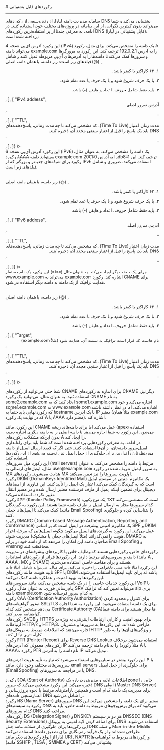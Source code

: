 

<Layout>
<Head>
<title>مستندات رکوردهای قابل پشتیبانی در DNS - لیارا</title>
<meta property="og:title" content="مستندات خدمات رایانش ابری لیارا" />
<meta property="og:description" content="مستندات آشنایی با رکوردهای قابل پشتیبانی در سامانه مدیریت دامنه لیارا"  />
<meta property="og:image" content="https://files.liara.ir/liara/logos/liara-poster.jpg" />
</Head>
# رکوردهای قابل پشتیبانی
<hr className="mb-2" />

سامانه مدیریت دامنه لیارا، از رنج وسیعی از رکوردهای DNS پشتیبانی می‌کند و شما می‌توانید بدون 
کمترین نگرانی، از این سامانه در پروژه‌های مختلف خود، استفاده کنید. 
در ادامه، به معرفی چندتا از پر استفاده‌ترین رکوردهای DNS (قابل پشتیبانی در لیارا)، پرداخته شده است: 


<Section id="a-record" title="رکورد A" />
این رکورد آدرس آی‌پی نسخه 4 (IPv4) یک دامنه را مشخص می‌کند. برای مثال، رکورد A می‌تواند دامنه <Important>example.com</Important> را به آدرس <Important>192.0.2.1</Important> ترجمه کند. این رکورد به مرورگرها و سرورها کمک می‌کند تا دامنه‌ها را به آدرس‌های آی‌پی مربوطه تبدیل کنند و 
شامل فیلدهای زیر است: 


<Table headers={[
  "نام فیلد",
  "چیستی ",
  "الزامات",
]} data={[
  [
    "Name",
    <div dir="rtl">
    زیر دامنه، یا همان دامنه اصلی (@)
    </div>,
    <div dir="rtl">
    <p>
    ۱. ۶۳ کاراکتر یا کمتر باشد.
    </p>
    <p>
    ۲. با یک حرف شروع شود 
    و با یک حرف یا عدد تمام شود. 
    </p> 
    <p>
        ۳. باید فقط شامل حروف، اعداد و هایفن (-) باشد. 
    </p>
    </div>,
  ],
  [
    "IPv4 address",
    <div dir="rtl">
        آدرس سرور اصلی
    </div>,
    <div dir="rtl">
    -
    </div>,
  ],
  [
    "TTL",
    <div dir="rtl">
        مدت زمان اعتبار (Time To Live)، که مشخص می‌کند تا چه مدت زمانی، پاسخ‌دهنده‌های DNS باید یک پاسخ را قبل از اعتبار سنجی مجدد آن، ذخیره کنند. 
    </div>,
    <div dir="rtl">
    -
    </div>,
  ],
]}
/>

<Section id="aaaa-record" title="رکورد AAAA" />
این رکورد آدرس آی‌پی نسخه 6 (IPv6) یک دامنه را مشخص می‌کند. به عنوان مثال، رکورد <Important>AAAA</Important> می‌تواند دامنه <Important>example.com</Important> را به آدرس <Important>2001:0db8::1</Important> ترجمه کند. این رکورد برای شبکه‌های جدیدتر و بزرگتر که از IPv6 استفاده می‌کنند، ضروری و شامل فیلدهای زیر است.

<Table headers={[
  "نام فیلد",
  "چیستی ",
  "الزامات",
]} data={[
  [
    "Name",
    <div dir="rtl">
    زیر دامنه، یا همان دامنه اصلی (@)
    </div>,
    <div dir="rtl">
    <p>
    ۱. ۶۳ کاراکتر یا کمتر باشد.
    </p>
    <p>
    ۲. با یک حرف شروع شود 
    و با یک حرف یا عدد تمام شود. 
    </p> 
    <p>
        ۳. باید فقط شامل حروف، اعداد و هایفن (-) باشد. 
    </p>
    </div>,
  ],
  [
    "IPv6 address",
    <div dir="rtl">
        آدرس سرور اصلی
    </div>,
    <div dir="rtl">
    -
    </div>,
  ],
  [
    "TTL",
    <div dir="rtl">
        مدت زمان اعتبار (Time To Live)، که مشخص می‌کند تا چه مدت زمانی، پاسخ‌دهنده‌های DNS باید یک پاسخ را قبل از اعتبار سنجی مجدد آن، ذخیره کنند. 
    </div>,
    <div dir="rtl">
    -
    </div>,
  ],
]}
/>

<Section id="cname-record" title="رکورد CNAME" />    
 این رکورد یک نام مستعار (alias) برای یک دامنه دیگر ایجاد می‌کند. به عنوان مثال، <Important>www.example.com</Important> می‌تواند به <Important>example.com</Important> اشاره کند. رکورد CNAME برای هدایت ترافیک از یک دامنه به دامنه دیگر استفاده می‌شود.


<Table headers={[
  "نام فیلد",
  "چیستی ",
  "الزامات",
]} data={[
  [
    "Name",
    <div dir="rtl">
    زیر دامنه، یا همان دامنه اصلی (@)
    </div>,
    <div dir="rtl">
    <p>
    ۱. ۶۳ کاراکتر یا کمتر باشد.
    </p>
    <p>
    ۲. با یک حرف شروع شود 
    و با یک حرف یا عدد تمام شود. 
    </p> 
    <p>
        ۳. باید فقط شامل حروف، اعداد و هایفن (-) باشد. 
    </p>
    </div>,
  ],
  [
    "Target",
    <div dir="rtl">
        نام هاست که قرار است ترافیک به سمت آن، هدایت شود (مثلاً example.com)
    </div>,
    <div dir="rtl">
    -
    </div>,
  ],
  [
    "TTL",
    <div dir="rtl">
        مدت زمان اعتبار (Time To Live)، که مشخص می‌کند تا چه مدت زمانی، پاسخ‌دهنده‌های DNS باید یک پاسخ را قبل از اعتبار سنجی مجدد آن، ذخیره کنند. 
    </div>,
    <div dir="rtl">
    -
    </div>,
  ],
]}
/>

شما حتی می‌توانید از رکوردهای <Important>CNAME</Important> برای اشاره به رکوردهای <Important>CNAME</Important> دیگر نیز، استفاده کنید. 
به عنوان مثال، می‌توانید یک رکورد <Important>CNAME</Important> به نام <Important>some2.example.com</Important> 
ایجاد کنید که به <Important>some1.example.com</Important> اشاره می‌کند و خود 
<Important>some1.example.com</Important> به <Important>www.example.com</Important> اشاره می‌کند. 
اما در نظر داشته باشید که رکورد نهایی باید حتماً به hostname با یک آدرس IP معتبر (مثلاً همان example.com که در نهایت یک رکورد A یا AAAA معتبر دارد)، اشاره کند. 

<Section id="alias-record" title="رکورد ALIAS" />   
این رکورد، مانند CNAME عمل می‌کند اما برای دامنه‌های ریشه (apex) استفاده می‌شود. این رکورد به شما اجازه می‌دهد تا دامنه اصلی را به دامنه دیگری اشاره دهید، بدون این‌که مشکلات رکوردهای A را ایجاد کند.

<Section id="mail-records" title="رکوردهای مربوط به ایمیل" />
در ادامه، به معرفی رکوردهایی پرداخته شده است که شما باید برای راه‌اندازی ایمیل‌سرور دامنه‌تان، از آن‌ها استفاده کنید. 
حتی اگر که قصد ارسال ایمیل از دامنه موردنظرتان را ندارید، برای جلوگیری از جعل ایمیل نیز، توصیه می‌شود از این رکوردها استفاده کنید.

<Section id="mx-record" title="رکورد MX" />    
این رکورد میل سرورهای (mail servers) مرتبط با دامنه را مشخص می‌کند. به عنوان مثال، ایمیل‌های ارسالی به <Important>user@example.com</Important> به سرور ایمیل تعریف شده در رکورد MX هدایت می‌شوند. رکوردهای MX اولویت سرورها را نیز تعیین می‌کنند.

<Section id="dkim-record" title="رکورد DKIM" />    
رکورد DKIM (DomainKeys Identified Mail) یک مکانیزم امنیتی در سیستم ایمیل است که به گیرندگان کمک می‌کند اعتبار یک ایمیل را تأیید کنند. این فناوری از امضاهای دیجیتال برای تضمین اینکه ایمیل از طرف فرستنده معتبر ارسال شده و در مسیر انتقال تغییر نکرده، استفاده می‌کند.

<Section id="spf-record" title="رکورد SPF" />    
رکورد SPF (Sender Policy Framework) یک نوع رکورد TXT است که مشخص می‌کند کدام سرورها مجاز به ارسال ایمیل از طرف دامنه شما هستند. این رکورد به گیرندگان کمک می‌کند تا ایمیل‌های جعلی (مانند Email Spoofing) را شناسایی کرده و جلوگیری کنند.

<Section id="dmarc-record" title="رکورد DMARC" />    
رکورد DMARC (Domain-based Message Authentication, Reporting, and Conformance) یک مکانیزم امنیتی پیشرفته در ایمیل است که بر اساس SPF و DKIM عمل می‌کند. این رکورد به گیرنده‌های ایمیل می‌گوید چگونه ایمیل‌هایی که مرحله احراز هویت را نمی‌گذرانند (مثلاً ایمیل‌های جعلی یا مشکوک) مدیریت شوند. DMARC به صاحبان دامنه این امکان را می‌دهد که از دامنه خود در برابر Email Spoofing و Phishing محافظت کنند.

<Section id="specialized-records" title="رکوردهای خاص" />
رکوردهای خاص، رکوردهایی هستند که وظایف خاص یا کاربردهای پیشرفته‌ای در مدیریت دامنه و سرویس‌های مرتبط دارند. این رکوردها فراتر از رکوردهای استاندارد (مانند A , AAAA , MX و CNAME) هستند و برای مقاصد خاصی استفاده می‌شوند.

<Section id="txt-record" title="رکورد TXT" />    
این رکورد اطلاعات متنی دلخواهی را ذخیره می‌کند. برای مثال، می‌تواند شامل اطلاعات تایید هویت، مانند رکوردهای SPF یا DKIM باشد که برای تایید ایمیل‌ها استفاده می‌شوند. این رکوردها به بهبود امنیت و عملکرد دامنه کمک می‌کنند.

<Section id="srv-record" title="رکورد SRV" />    
این رکورد خدمات خاصی را در یک دامنه مشخص می‌کند، مانند سرویس‌های VoIP یا پیام‌رسانی فوری. به عنوان مثال، رکورد SRV می‌تواند تعیین کند که ترافیک sip برای دامنه <Important>example.com</Important> به کدام سرور فرستاده شود.

<Section id="caa-record" title="رکورد CAA" />
رکورد CAA (Certification Authority Authorization) برای کنترل و محدود کردن صدور گواهینامه‌های SSL/TLS برای یک دامنه استفاده می‌شود. این رکورد به شما اجازه می‌دهد مشخص کنید کدام Certificate Authority (CA)ها مجاز هستند برای دامنه شما گواهینامه صادر کنند.

<Section id="svcb-https-record" title="رکورد SVCB و HTTPS" />
رکوردهای SVCB و HTTPS برای بهبود امنیت و کارایی ارتباطات اینترنتی، به ویژه در ارتباطات HTTP/2 و HTTP/3، طراحی شده‌اند. این رکوردها به سرورها و مشتریان اجازه می‌دهند که اطلاعات مربوط به پروتکل‌های HTTP و ویژگی‌های آن‌ها را به طور کارآمدتری تبادل کنند.

<Section id="ptr-record" title="رکورد PTR" />
رکورد PTR (Pointer Record) برای Reverse DNS Lookup استفاده می‌شود. برخلاف رکوردهای معمولی که آدرس‌های IP را به نام دامنه ترجمه می‌کنند (مثلاً رکورد A یا AAAA)، رکورد PTR نام دامنه را به آدرس IP تبدیل می‌کند.

این رکورد بیشتر در سناریوهایی استفاده می‌شود که نیاز به تأیید هویت آدرس‌های IP یا سرویس‌های مختلف وجود دارد، مانند email servers برای جلوگیری از جعل ایمیل (Email Spoofing) یا در مراجعه به سرورهای DNS.

<Section id="soa-record" title="رکورد SOA" />
رکورد SOA (Start of Authority) اطلاعات اولیه و مدیریتی درباره یک zone خاص را ذخیره می‌کند. این رکورد مشخص می‌کند که سرور DNS اصلی (Master DNS Server) برای مدیریت یک دامنه کدام است و همچنین پارامترهای مرتبط با نحوه بروزرسانی و اعتبارسنجی داده‌های DNS را شامل می‌شود.

<Section id="ns-record" title="رکورد NS" />
رکورد NS (Name Server) سرورهای DNS معتبر برای یک دامنه را مشخص می‌کند. این رکورد به سیستم‌های DNS می‌گوید که برای پرس‌وجوهای مربوط به دامنه خاص، باید به کدام سرورهای DNS مراجعه کنند.

<Section id="ds-dnskey-record" title="رکورد DS و DNSKEY" />
رکوردهای DS (Delegation Signer) و DNSKEY هر دو در سیستم DNSSEC (DNS Security Extensions) برای اضافه کردن لایه امنیتی به پروتکل DNS استفاده می‌شوند. این رکوردها برای جلوگیری از حملات مانند جعل DNS و حمله Man-in-the-Middle طراحی شده‌اند و از یک فرآیند رمزنگاری برای تصدیق داده‌ها استفاده می‌کنند.

<Section id="other-records" title="رکوردهای دیگر" />
لیارا از انواع رکوردهای دیگر مانند URI , NAPTR و رکوردهای مربوط به گواهینامه‌ها (مانند SSHFP , TLSA , SMIMEA و CERT) پشتیبانی می‌کند.







</Layout>
